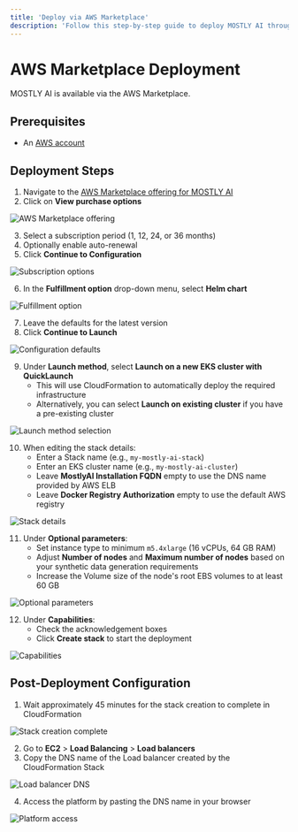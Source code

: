 ```yaml
---
title: 'Deploy via AWS Marketplace'
description: 'Follow this step-by-step guide to deploy MOSTLY AI through AWS Marketplace. You will learn how to subscribe to the software and configure the setup.'
---
```



# AWS Marketplace Deployment

MOSTLY AI is available via the AWS Marketplace.

## Prerequisites

- An [AWS account](https://portal.aws.amazon.com/billing/signup)

## Deployment Steps

1. Navigate to the [AWS Marketplace offering for MOSTLY AI](https://aws.amazon.com/marketplace/pp/prodview-xyz)
2. Click on **View purchase options**

<Image
    src="/docs/docimages/install/aws-marketplace/01-aws-marketplace-01-view-purchase-options.webp"
    alt="AWS Marketplace offering"
    width={800}
    height={400}
/>

3. Select a subscription period (1, 12, 24, or 36 months)
4. Optionally enable auto-renewal
5. Click **Continue to Configuration**

<Image
    src="/docs/docimages/install/aws-marketplace/01-aws-marketplace-02-continue-to-configuration.webp"
    alt="Subscription options"
    width={800}
    height={400}
/>

6. In the **Fulfillment option** drop-down menu, select **Helm chart**

<Image
    src="/docs/docimages/install/aws-marketplace/01-aws-marketplace-03-choose-fullfilment-option.webp"
    alt="Fulfillment option"
    width={800}
    height={400}
/>

7. Leave the defaults for the latest version
8. Click **Continue to Launch**

<Image
    src="/docs/docimages/install/aws-marketplace/01-aws-marketplace-04-continue-to-launch.webp"
    alt="Configuration defaults"
    width={800}
    height={400}
/>

9. Under **Launch method**, select **Launch on a new EKS cluster with QuickLaunch**
   - This will use CloudFormation to automatically deploy the required infrastructure
   - Alternatively, you can select **Launch on existing cluster** if you have a pre-existing cluster

<Image
    src="/docs/docimages/install/aws-marketplace/01-aws-marketplace-05-launch-method.webp"
    alt="Launch method selection"
    width={800}
    height={400}
/>

10. When editing the stack details:
    - Enter a Stack name (e.g., `my-mostly-ai-stack`)
    - Enter an EKS cluster name (e.g., `my-mostly-ai-cluster`)
    - Leave **MostlyAI Installation FQDN** empty to use the DNS name provided by AWS ELB
    - Leave **Docker Registry Authorization** empty to use the default AWS registry

<Image
    src="/docs/docimages/install/aws-marketplace/01-aws-marketplace-06-stack-and-eks-cluster-name.webp"
    alt="Stack details"
    width={800}
    height={400}
/>

11. Under **Optional parameters**:
    - Set instance type to minimum `m5.4xlarge` (16 vCPUs, 64 GB RAM)
    - Adjust **Number of nodes** and **Maximum number of nodes** based on your synthetic data generation requirements
    - Increase the Volume size of the node's root EBS volumes to at least 60 GB

<Image
    src="/docs/docimages/install/aws-marketplace/01-aws-marketplace-07-instance-type.webp"
    alt="Optional parameters"
    width={800}
    height={400}
/>

12. Under **Capabilities**:
    - Check the acknowledgement boxes
    - Click **Create stack** to start the deployment

<Image
    src="/docs/docimages/install/aws-marketplace/01-aws-marketplace-08-capabilities.webp"
    alt="Capabilities"
    width={800}
    height={400}
/>

## Post-Deployment Configuration

1. Wait approximately 45 minutes for the stack creation to complete in CloudFormation

<Image
    src="/docs/docimages/install/aws-marketplace/01-aws-marketplace-09-stack-creation-complete.webp"
    alt="Stack creation complete"
    width={800}
    height={400}
/>

2. Go to **EC2** > **Load Balancing** > **Load balancers**
3. Copy the DNS name of the Load balancer created by the CloudFormation Stack

<Image
    src="/docs/docimages/install/aws-marketplace/01-aws-marketplace-10-load-balancers.webp"
    alt="Load balancer DNS"
    width={800}
    height={400}
/>

4. Access the platform by pasting the DNS name in your browser

<Image
    src="/docs/docimages/install/aws-marketplace/01-aws-marketplace-11-login-screen.webp"
    alt="Platform access"
    width={800}
    height={400}
/>
